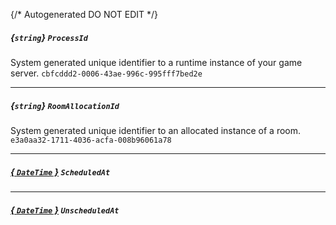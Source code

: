 {/* Autogenerated DO NOT EDIT  */}
##### *{`string`}* `ProcessId`
System generated unique identifier to a runtime instance of your game server.
`cbfcddd2-0006-43ae-996c-995fff7bed2e`

---
##### *{`string`}* `RoomAllocationId`
System generated unique identifier to an allocated instance of a room.
`e3a0aa32-1711-4036-acfa-008b96061a78`

---
##### [*{ `DateTime` }*](https://learn.microsoft.com/en-us/dotnet/api/system.datetime?view=net-5.0) `ScheduledAt`

---
##### [*{ `DateTime` }*](https://learn.microsoft.com/en-us/dotnet/api/system.datetime?view=net-5.0) `UnscheduledAt`

